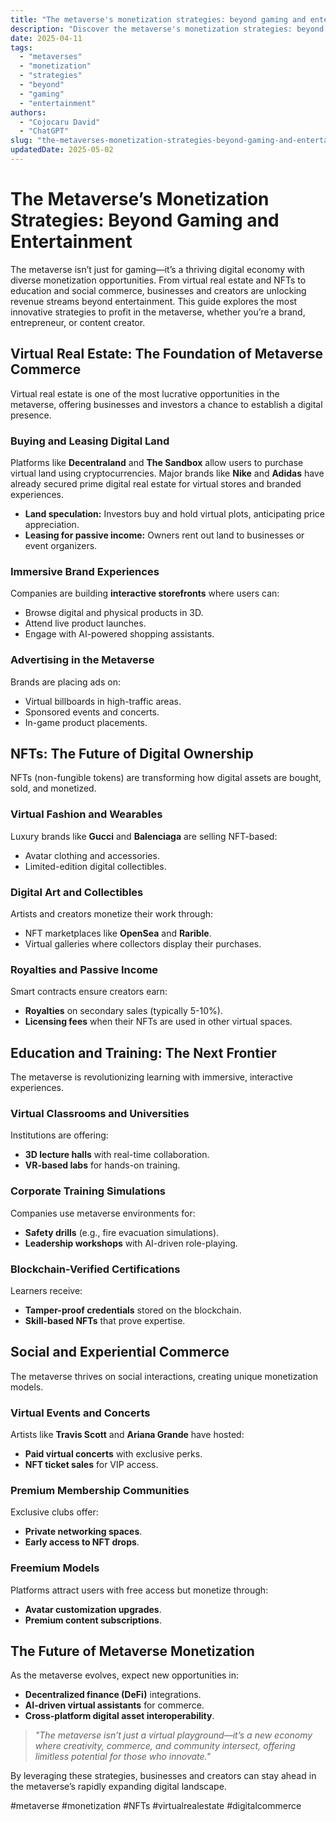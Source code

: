 ```yaml
---
title: "The metaverse's monetization strategies: beyond gaming and entertainment"
description: "Discover the metaverse's monetization strategies: beyond gaming and entertainment with this in-depth guide, providing actionable insights and practical tips to boost your knowledge and results."
date: 2025-04-11
tags:
  - "metaverses"
  - "monetization"
  - "strategies"
  - "beyond"
  - "gaming"
  - "entertainment"
authors:
  - "Cojocaru David"
  - "ChatGPT"
slug: "the-metaverses-monetization-strategies-beyond-gaming-and-entertainment"
updatedDate: 2025-05-02
---
```


# The Metaverse’s Monetization Strategies: Beyond Gaming and Entertainment  

The metaverse isn’t just for gaming—it’s a thriving digital economy with diverse monetization opportunities. From virtual real estate and NFTs to education and social commerce, businesses and creators are unlocking revenue streams beyond entertainment. This guide explores the most innovative strategies to profit in the metaverse, whether you’re a brand, entrepreneur, or content creator.  

## Virtual Real Estate: The Foundation of Metaverse Commerce  

Virtual real estate is one of the most lucrative opportunities in the metaverse, offering businesses and investors a chance to establish a digital presence.  

### Buying and Leasing Digital Land  

Platforms like **Decentraland** and **The Sandbox** allow users to purchase virtual land using cryptocurrencies. Major brands like **Nike** and **Adidas** have already secured prime digital real estate for virtual stores and branded experiences.  

- **Land speculation:** Investors buy and hold virtual plots, anticipating price appreciation.  
- **Leasing for passive income:** Owners rent out land to businesses or event organizers.  

### Immersive Brand Experiences  

Companies are building **interactive storefronts** where users can:  
- Browse digital and physical products in 3D.  
- Attend live product launches.  
- Engage with AI-powered shopping assistants.  

### Advertising in the Metaverse  

Brands are placing ads on:  
- Virtual billboards in high-traffic areas.  
- Sponsored events and concerts.  
- In-game product placements.  

## NFTs: The Future of Digital Ownership  

NFTs (non-fungible tokens) are transforming how digital assets are bought, sold, and monetized.  

### Virtual Fashion and Wearables  

Luxury brands like **Gucci** and **Balenciaga** are selling NFT-based:  
- Avatar clothing and accessories.  
- Limited-edition digital collectibles.  

### Digital Art and Collectibles  

Artists and creators monetize their work through:  
- NFT marketplaces like **OpenSea** and **Rarible**.  
- Virtual galleries where collectors display their purchases.  

### Royalties and Passive Income  

Smart contracts ensure creators earn:  
- **Royalties** on secondary sales (typically 5-10%).  
- **Licensing fees** when their NFTs are used in other virtual spaces.  

## Education and Training: The Next Frontier  

The metaverse is revolutionizing learning with immersive, interactive experiences.  

### Virtual Classrooms and Universities  

Institutions are offering:  
- **3D lecture halls** with real-time collaboration.  
- **VR-based labs** for hands-on training.  

### Corporate Training Simulations  

Companies use metaverse environments for:  
- **Safety drills** (e.g., fire evacuation simulations).  
- **Leadership workshops** with AI-driven role-playing.  

### Blockchain-Verified Certifications  

Learners receive:  
- **Tamper-proof credentials** stored on the blockchain.  
- **Skill-based NFTs** that prove expertise.  

## Social and Experiential Commerce  

The metaverse thrives on social interactions, creating unique monetization models.  

### Virtual Events and Concerts  

Artists like **Travis Scott** and **Ariana Grande** have hosted:  
- **Paid virtual concerts** with exclusive perks.  
- **NFT ticket sales** for VIP access.  

### Premium Membership Communities  

Exclusive clubs offer:  
- **Private networking spaces**.  
- **Early access to NFT drops**.  

### Freemium Models  

Platforms attract users with free access but monetize through:  
- **Avatar customization upgrades**.  
- **Premium content subscriptions**.  

## The Future of Metaverse Monetization  

As the metaverse evolves, expect new opportunities in:  
- **Decentralized finance (DeFi)** integrations.  
- **AI-driven virtual assistants** for commerce.  
- **Cross-platform digital asset interoperability**.  

> *"The metaverse isn’t just a virtual playground—it’s a new economy where creativity, commerce, and community intersect, offering limitless potential for those who innovate."*  

By leveraging these strategies, businesses and creators can stay ahead in the metaverse’s rapidly expanding digital landscape.  

#metaverse #monetization #NFTs #virtualrealestate #digitalcommerce